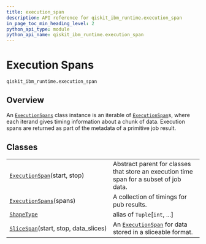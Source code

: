 ```yaml
---
title: execution_span
description: API reference for qiskit_ibm_runtime.execution_span
in_page_toc_min_heading_level: 2
python_api_type: module
python_api_name: qiskit_ibm_runtime.execution_span
---
```


<span id="execution-spans-qiskit-ibm-runtime-execution-span" />

<span id="module-qiskit_ibm_runtime.execution_span" />

# Execution Spans

`qiskit_ibm_runtime.execution_span`

## Overview

An [`ExecutionSpans`](qiskit_ibm_runtime.execution_span.ExecutionSpans "qiskit_ibm_runtime.execution_span.ExecutionSpans") class instance is an iterable of [`ExecutionSpan`](qiskit_ibm_runtime.execution_span.ExecutionSpan "qiskit_ibm_runtime.execution_span.ExecutionSpan")s, where each iterand gives timing information about a chunk of data. Execution spans are returned as part of the metadata of a primitive job result.

## Classes

|                                                                                                                                     |                                                                                                                                                                |
| ----------------------------------------------------------------------------------------------------------------------------------- | -------------------------------------------------------------------------------------------------------------------------------------------------------------- |
| [`ExecutionSpan`](qiskit_ibm_runtime.execution_span.ExecutionSpan "qiskit_ibm_runtime.execution_span.ExecutionSpan")(start, stop)   | Abstract parent for classes that store an execution time span for a subset of job data.                                                                        |
| [`ExecutionSpans`](qiskit_ibm_runtime.execution_span.ExecutionSpans "qiskit_ibm_runtime.execution_span.ExecutionSpans")(spans)      | A collection of timings for pub results.                                                                                                                       |
| [`ShapeType`](qiskit_ibm_runtime.execution_span.ShapeType "qiskit_ibm_runtime.execution_span.ShapeType")                            | alias of `Tuple`\[`int`, ...]                                                                                                                                  |
| [`SliceSpan`](qiskit_ibm_runtime.execution_span.SliceSpan "qiskit_ibm_runtime.execution_span.SliceSpan")(start, stop, data\_slices) | An [`ExecutionSpan`](qiskit_ibm_runtime.execution_span.ExecutionSpan "qiskit_ibm_runtime.execution_span.ExecutionSpan") for data stored in a sliceable format. |


